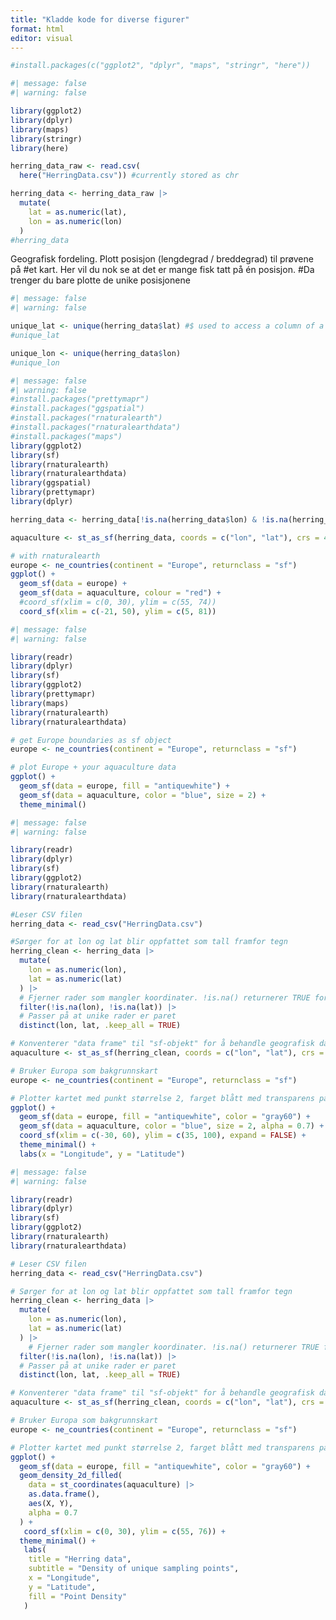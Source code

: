 ```yaml
---
title: "Kladde kode for diverse figurer"
format: html
editor: visual
---
```


```r
#install.packages(c("ggplot2", "dplyr", "maps", "stringr", "here"))
```

```r
#| message: false
#| warning: false

library(ggplot2)
library(dplyr)
library(maps)
library(stringr)
library(here)

herring_data_raw <- read.csv(
  here("HerringData.csv")) #currently stored as chr

herring_data <- herring_data_raw |> 
  mutate(
    lat = as.numeric(lat),
    lon = as.numeric(lon)
  )
#herring_data
```

Geografisk fordeling. Plott posisjon (lengdegrad / breddegrad) til prøvene på #et kart. Her vil du nok se at det er mange fisk tatt på én posisjon. #Da trenger du bare plotte de unike posisjonene

```r
#| message: false
#| warning: false

unique_lat <- unique(herring_data$lat) #$ used to access a column of a data frame
#unique_lat

unique_lon <- unique(herring_data$lon)
#unique_lon
```

```r
#| message: false
#| warning: false
#install.packages("prettymapr")
#install.packages("ggspatial")
#install.packages("rnaturalearth")
#install.packages("rnaturalearthdata")
#install.packages("maps")
library(ggplot2)
library(sf)
library(rnaturalearth)
library(rnaturalearthdata)
library(ggspatial)
library(prettymapr)
library(dplyr)

herring_data <- herring_data[!is.na(herring_data$lon) & !is.na(herring_data$lat), ]

aquaculture <- st_as_sf(herring_data, coords = c("lon", "lat"), crs = 4326)

# with rnaturalearth
europe <- ne_countries(continent = "Europe", returnclass = "sf")
ggplot() +
  geom_sf(data = europe) +
  geom_sf(data = aquaculture, colour = "red") +
  #coord_sf(xlim = c(0, 30), ylim = c(55, 74))
  coord_sf(xlim = c(-21, 50), ylim = c(5, 81))
```

```r
#| message: false
#| warning: false

library(readr)
library(dplyr)
library(sf)
library(ggplot2)
library(prettymapr)
library(maps)
library(rnaturalearth)
library(rnaturalearthdata)

# get Europe boundaries as sf object
europe <- ne_countries(continent = "Europe", returnclass = "sf")

# plot Europe + your aquaculture data
ggplot() +
  geom_sf(data = europe, fill = "antiquewhite") +
  geom_sf(data = aquaculture, color = "blue", size = 2) +
  theme_minimal()

```

```r
#| message: false
#| warning: false

library(readr)
library(dplyr)
library(sf)
library(ggplot2)
library(rnaturalearth)
library(rnaturalearthdata)

#Leser CSV filen
herring_data <- read_csv("HerringData.csv")

#Sørger for at lon og lat blir oppfattet som tall framfor tegn
herring_clean <- herring_data |> 
  mutate(
    lon = as.numeric(lon),
    lat = as.numeric(lat)
  ) |> 
  # Fjerner rader som mangler koordinater. !is.na() returnerer TRUE for gyldige rader
  filter(!is.na(lon), !is.na(lat)) |> 
  # Passer på at unike rader er paret
  distinct(lon, lat, .keep_all = TRUE)

# Konventerer "data frame" til "sf-objekt" for å behandle geografisk data
aquaculture <- st_as_sf(herring_clean, coords = c("lon", "lat"), crs = 4326)

# Bruker Europa som bakgrunnskart
europe <- ne_countries(continent = "Europe", returnclass = "sf")

# Plotter kartet med punkt størrelse 2, farget blått med transparens på 0.7
ggplot() +
  geom_sf(data = europe, fill = "antiquewhite", color = "gray60") +
  geom_sf(data = aquaculture, color = "blue", size = 2, alpha = 0.7) +
  coord_sf(xlim = c(-30, 60), ylim = c(35, 100), expand = FALSE) +
  theme_minimal() +
  labs(x = "Longitude", y = "Latitude")
```

```r
#| message: false
#| warning: false

library(readr)
library(dplyr)
library(sf)
library(ggplot2)
library(rnaturalearth)
library(rnaturalearthdata)

# Leser CSV filen
herring_data <- read_csv("HerringData.csv")

# Sørger for at lon og lat blir oppfattet som tall framfor tegn
herring_clean <- herring_data |> 
  mutate(
    lon = as.numeric(lon),
    lat = as.numeric(lat)
  ) |> 
    # Fjerner rader som mangler koordinater. !is.na() returnerer TRUE for gyldige rader
  filter(!is.na(lon), !is.na(lat)) |> 
  # Passer på at unike rader er paret
  distinct(lon, lat, .keep_all = TRUE)

# Konventerer "data frame" til "sf-objekt" for å behandle geografisk data
aquaculture <- st_as_sf(herring_clean, coords = c("lon", "lat"), crs = 4326)

# Bruker Europa som bakgrunnskart
europe <- ne_countries(continent = "Europe", returnclass = "sf")

# Plotter kartet med punkt størrelse 2, farget blått med transparens på 0.7
ggplot() +
  geom_sf(data = europe, fill = "antiquewhite", color = "gray60") +
  geom_density_2d_filled(
    data = st_coordinates(aquaculture) |>  
    as.data.frame(),
    aes(X, Y),
    alpha = 0.7
  ) +
   coord_sf(xlim = c(0, 30), ylim = c(55, 76)) +
  theme_minimal() +
   labs(
    title = "Herring data",
    subtitle = "Density of unique sampling points",
    x = "Longitude",
    y = "Latitude",
    fill = "Point Density"
   )

```
